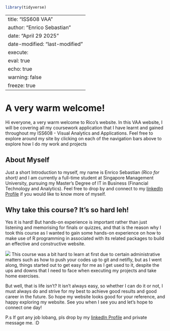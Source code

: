 
```r
library(tidyverse) 
```

---
title: "ISS608 VAA"
author: "Enrico Sebastian"
date: "April 29 2025"
date-modified: "last-modified"
execute: 
  eval: true
  echo: true
  warning: false
  freeze: true
---

# **A very warm welcome!**

Hi everyone, a very warm welcome to Rico's website. In this VAA website, I will be covering all my coursework application that I have learnt and gained throughout my ISS608 - Visual Analytics and Applications. Feel free to explore around my site by clicking on each of the navigation bars above to explore how I do my work and projects 

## **About Myself**

Just a short Introduction to myself, my name is Enrico Sebastian _(Rico for short)_ and I am currently a full-time student at Singapore Management University, pursuing my Master's Degree of IT in Business (Financial Technology and Analytics). Feel free to drop by and connect to my [linkedIn Profile](https://www.linkedin.com/in/enrico-sebastian-347646235/) if you would like to know more of myself.

## **Why take this course? It's so hard leh!**

Yes it is hard! But hands-on experience is important rather than just listening and memorising for finals or quizzes, and that is the reason why I took this course as I wanted to gain some hands-on experience on how to make use of R programming in associated with its related packages to build an effective and constructive website. 

![](images/image1.png)
This course was a bit hard to learn at first due to certain administrative matters such as how to push your codes up to git and netifly, but as I went along, things started out to get easy for me as I get used to it, despite the ups and downs that I need to face when executing my projects and take home exercises. 

But well, that is life isn't? It isn't always easy, so whether I can do it or not, I must always do and strive for my best to achieve good results and good career in the future. So hope my website looks good for your reference, and happy exploring my website. See you when I see you and let's hope to connect one day!

P.s If got any job lobang, pls drop by my [linkedIn Profile](https://www.linkedin.com/in/enrico-sebastian-347646235/) and private message me. :D











